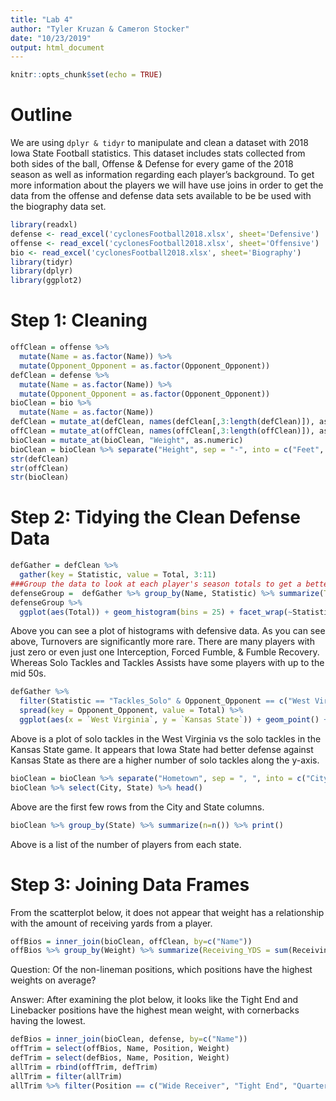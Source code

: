 ```yaml
---
title: "Lab 4"
author: "Tyler Kruzan & Cameron Stocker"
date: "10/23/2019"
output: html_document
---
```


```r
knitr::opts_chunk$set(echo = TRUE)
```

# Outline
We are using `dplyr & tidyr` to manipulate and clean a dataset with 2018 Iowa State Football statistics. This dataset includes stats collected from both sides of the ball, Offense & Defense for every game of the 2018 season as well as information regarding each player's background. To get more information about the players we will have use joins in order to get the data from the offense and defense data sets available to be be used with the biography data set. 

```r
library(readxl)
defense <- read_excel('cyclonesFootball2018.xlsx', sheet='Defensive')
offense <- read_excel('cyclonesFootball2018.xlsx', sheet='Offensive')
bio <- read_excel('cyclonesFootball2018.xlsx', sheet='Biography')
library(tidyr)
library(dplyr)
library(ggplot2)
```


# Step 1: Cleaning
```r
offClean = offense %>%
  mutate(Name = as.factor(Name)) %>%
  mutate(Opponent_Opponent = as.factor(Opponent_Opponent))
defClean = defense %>%
  mutate(Name = as.factor(Name)) %>%
  mutate(Opponent_Opponent = as.factor(Opponent_Opponent))
bioClean = bio %>%
  mutate(Name = as.factor(Name))
defClean = mutate_at(defClean, names(defClean[,3:length(defClean)]), as.numeric)
offClean = mutate_at(offClean, names(offClean[,3:length(offClean)]), as.numeric)
bioClean = mutate_at(bioClean, "Weight", as.numeric)
bioClean = bioClean %>% separate("Height", sep = "-", into = c("Feet", "inches")) %>% mutate_at(c("Feet", "inches"), as.numeric) %>% mutate(Height = Feet*12 + inches) %>% select(-Feet,-inches)
str(defClean)
str(offClean)
str(bioClean)
```

# Step 2: Tidying the Clean Defense Data
```r
defGather = defClean %>%
  gather(key = Statistic, value = Total, 3:11)
###Group the data to look at each player's season totals to get a better idea of which statistics are more rare
defenseGroup =  defGather %>% group_by(Name, Statistic) %>% summarize(Total = sum(Total))
defenseGroup %>% 
  ggplot(aes(Total)) + geom_histogram(bins = 25) + facet_wrap(~Statistic) + labs(title = "Histogram of the Total Number of each Defensive Statistic for each Player During the Season", y = "Count of Stat Occurances")
```

Above you can see a plot of histograms with defensive data. As you can see above, Turnovers are significantly more rare. There are many players with just zero or even just one Interception, Forced Fumble, & Fumble Recovery. Whereas Solo Tackles and Tackles Assists have some players with up to the mid 50s. 


```r
defGather %>%
  filter(Statistic == "Tackles_Solo" & Opponent_Opponent == c("West Virginia","Kansas State")) %>%
  spread(key = Opponent_Opponent, value = Total) %>%
  ggplot(aes(x = `West Virginia`, y = `Kansas State`)) + geom_point() + labs(title = "Solo Tackles in West Virginia game vs Solo Tackles in Kansas State game", x = "West Virginia", y = "Kansas State")
```

Above is a plot of solo tackles in the West Virginia vs the solo tackles in the Kansas State game. It appears that Iowa State had better defense against Kansas State as there are a higher number of solo tackles along the y-axis.

```r
bioClean = bioClean %>% separate("Hometown", sep = ", ", into = c("City", "State"))
bioClean %>% select(City, State) %>% head()
```

Above are the first few rows from the City and State columns.

```r
bioClean %>% group_by(State) %>% summarize(n=n()) %>% print()
```

Above is a list of the number of players from each state.

# Step 3: Joining Data Frames

From the scatterplot below, it does not appear that weight has a relationship with the amount of receiving yards from a player.

```r
offBios = inner_join(bioClean, offClean, by=c("Name"))
offBios %>% group_by(Weight) %>% summarize(Receiving_YDS = sum(Receiving_YDS)) %>% ggplot(aes(Weight, Receiving_YDS)) + geom_point() + labs(title = "The Weight of a Player vs Their Receiving Yards for the Year", y = "Recieving Yards")
```

Question: Of the non-lineman positions, which positions have the highest weights on average?

Answer: After examining the plot below, it looks like the Tight End and Linebacker positions have the highest mean weight, with cornerbacks having the lowest.

```r
defBios = inner_join(bioClean, defense, by=c("Name"))
offTrim = select(offBios, Name, Position, Weight)
defTrim = select(defBios, Name, Position, Weight)
allTrim = rbind(offTrim, defTrim)
allTrim = filter(allTrim)
allTrim %>% filter(Position == c("Wide Receiver", "Tight End", "Quarterback", "Running Back", "Defensive Back", "Linebacker", "Cornerback")) %>% group_by(Position) %>% summarize(meanWeight = mean(Weight)) %>% ggplot(aes(x = Position, y = meanWeight)) + geom_bar(stat = "identity") + labs(title = "Weights of Skill Position Players by Position", y = "Average Weight")
```

